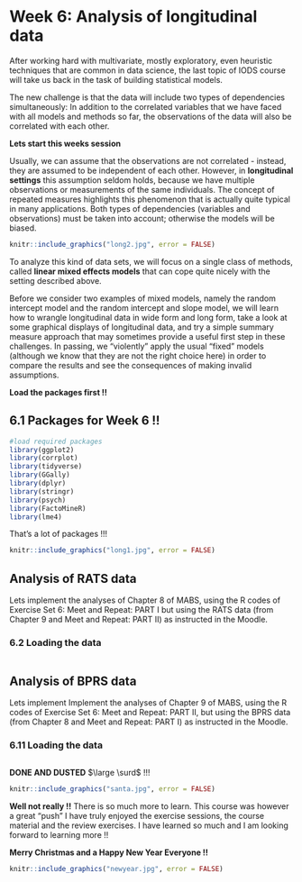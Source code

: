 # Week 6: Analysis of longitudinal data

After working hard with multivariate, mostly exploratory, even heuristic techniques that are common in data science, the last topic of IODS course will take us back in the task of building statistical models.

The new challenge is that the data will include two types of dependencies simultaneously: In addition to the correlated variables that we have faced with all models and methods so far, the observations of the data will also be correlated with each other.

**Lets start this weeks session**

Usually, we can assume that the observations are not correlated - instead, they are assumed to be independent of each other. However, in **longitudinal settings** this assumption seldom holds, because we have multiple observations or measurements of the same individuals. The concept of repeated measures highlights this phenomenon that is actually quite typical in many applications. Both types of dependencies (variables and observations) must be taken into account; otherwise the models will be biased.

```r
knitr::include_graphics("long2.jpg", error = FALSE)
```

To analyze this kind of data sets, we will focus on a single class of methods, called **linear mixed effects models** that can cope quite nicely with the setting described above.

Before we consider two examples of mixed models, namely the random intercept model and the random intercept and slope model, we will learn how to wrangle longitudinal data in wide form and long form, take a look at some graphical displays of longitudinal data, and try a simple summary measure approach that may sometimes provide a useful first step in these challenges. In passing, we “violently” apply the usual “fixed” models (although we know that they are not the right choice here) in order to compare the results and see the consequences of making invalid assumptions.

**Load the packages first !! **

## 6.1 Packages for Week 6 !!

```r
#load required packages
library(ggplot2)
library(corrplot)
library(tidyverse)
library(GGally)
library(dplyr)
library(stringr)
library(psych) 
library(FactoMineR)
library(lme4)
```

That's a lot of packages !!!

```r
knitr::include_graphics("long1.jpg", error = FALSE)
```

## Analysis of RATS data 

Lets implement the analyses of Chapter 8 of MABS, using the R codes of Exercise Set 6: Meet and Repeat: PART I but using the RATS data (from Chapter 9 and Meet and Repeat: PART II) as instructed in the Moodle. 

### 6.2 Loading the data 

```r

```

## Analysis of BPRS data 

Lets implement Implement the analyses of Chapter 9 of MABS, using the R codes of Exercise Set 6: Meet and Repeat: PART II, but using the BPRS data (from Chapter 8 and Meet and Repeat: PART I) as instructed in the Moodle. 

### 6.11 Loading the data 

```r

```

**DONE AND DUSTED** $\large \surd$ !!! 

```r
knitr::include_graphics("santa.jpg", error = FALSE)
```


**Well not really !!** There is so much more to learn. This course was however a great "push"
I have truly enjoyed the exercise sessions, the course material and the review exercises. I have learned so much and I am looking forward to learning more !! 

**Merry Christmas and a Happy New Year Everyone !!**

```r
knitr::include_graphics("newyear.jpg", error = FALSE)
```






